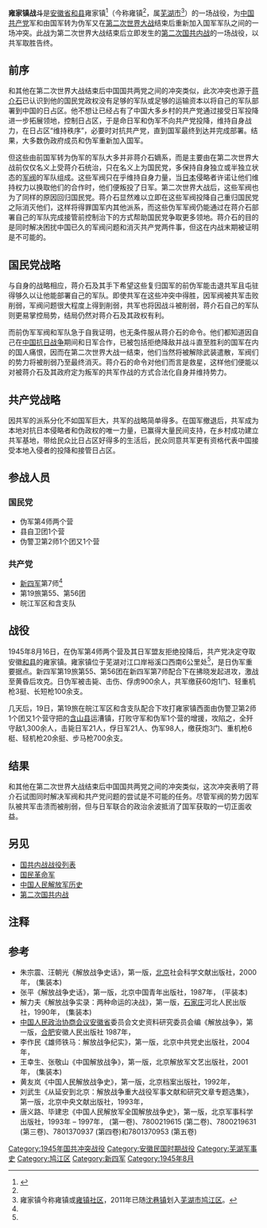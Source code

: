 {{Infobox military conflict
|conflict=雍家镇战斗
|partof=[[第二次国共内战|第二次国共内战]]
|place=[[安徽省_(中華民國)|安徽省]]和县雍家镇<ref name="a1"/>
|date=1945年8月16日 - 19日
|result=[[中国共产党|中国共产党]]获胜
|combatant1={{flagdeco|Republic of China (1912–1949)}} [[中華民國大陸時期|中华民国]]
|combatant2=[[File:People's_Liberation_Army_Flag_of_the_People's_Republic_of_China.svg|22px]][[中国红军|中国红军]]</center>
|commander1={{flagdeco|Republic of China (1912–1949)}} 不详
|commander2=[[File:People's_Liberation_Army_Flag_of_the_People's_Republic_of_China.svg|22px]] 新四军第7师代师长[[谭希林|谭希林]]<ref name="a1"/>
|strength1= 2,300
|strength2= 8,000+
|casualties1= 2,300
|casualties2= 微小
|}}

'''雍家镇战斗'''是[[安徽省_(中華民國)|安徽省]][[和县|和县]]雍家镇<ref name="a1">{{Cite web |url=http://www.ahscb.com/html/2011-06/07/content_45909.htm |title=打响东进第一枪 漂亮完成最后一战 探访新四军在皖江东进抗日中首战和最后一战革命遗址 |accessdate=2016-05-10 |author=记者：张发平、陶理清 |date=2011-06-07 |work= |publisher=市场星报社多媒体数字报刊平台 |language=Zh-hans |archive-date=2016-08-11 |archive-url=https://web.archive.org/web/20160811161950/http://www.ahscb.com/html/2011-06/07/content_45909.htm |dead-url=no }}</ref>（今称雍镇<ref name="a1"/>，属[[芜湖市|芜湖市]]<ref>雍家镇今称雍镇或[[雍镇社区|雍镇社区]]，2011年已随[[沈巷镇|沈巷镇]]划入[[芜湖市|芜湖市]][[鸠江区|鸠江区]]。</ref>）的一场战役，为[[中国共产党|中国共产党]]军和由国军转为伪军又在[[第二次世界大战|第二次世界大战]]结束后重新加入国军军队之间的一场冲突。此战为第二次世界大战结束后立即发生的[[第二次国共内战|第二次国共内战]]的一场战役，以共军取胜告终。

== 前序 ==
和其他在第二次世界大战结束后中国国共两党之间的冲突类似，此次冲突也源于[[蒋介石|蒋介石]]已认识到他的国民党政权没有足够的军队或足够的运输资本以将自己的军队部署到中国的日占区。他不想让已经占有了中国大多乡村的共产党通过接受日军投降进一步拓展领地，控制日占区，于是命日军和伪军不向共产党投降，维持自身战力，在日占区“维持秩序”，必要时对抗共产党，直到国军最终到达并完成部署。结果，大多数伪政府成员和伪军重新加入国军。

但这些由前国军转为伪军的军队大多并非蒋介石嫡系，而是主要由在第二次世界大战前仅仅名义上受蒋介石统治，只在名义上为国民党，多保持自身独立或半独立状态的[[军阀|军阀]]的军队组成。这些军阀只在乎维持自身力量，当[[日本|日本]]侵略者许诺让他们维持权力以换取他们的合作时，他们便叛投了日军。第二次世界大战后，这些军阀也为了同样的原因回归国民党。蒋介石显然难以立即在这些军阀投降自己重归国民党之际消灭他们，这样将得罪国军内其他派系，而这些伪军军阀仍能通过在蒋介石部署自己的军队完成接管前控制治下的方式帮助国民党争取更多领地。蒋介石的目的是同时解决困扰中国已久的军阀问题和消灭共产党两件事，但这在内战末期被证明是不可能的。

== 国民党战略 ==
与自身的战略相应，蒋介石及其手下希望这些复归国军的前伪军能击退共军且屯驻得够久以让他能部署自己的军队。即使共军在这些冲突中得胜，因军阀被共军击败削弱，军阀问题很大程度上得到削弱，共军也将因战斗被削弱，蒋介石自己的军队则更易掌控局势，结局仍然对蒋介石及其政权有利。

而前伪军军阀和军队急于自我证明，也无条件服从蒋介石的命令。他们都知道因自己在[[中国抗日战争|中国抗日战争]]期间和日军合作，已被包括拒绝降敌并战斗直至胜利的国军在内的国人痛恨，因而在第二次世界大战一结束，他们当然将被解除武装遣散，军阀们的势力将被削弱乃至最终消灭。蒋介石的命令对他们而言是救星，这样他们便能以对被蒋介石及其政府定为叛军的共军作战的方式合法化自身并维持势力。

== 共产党战略 ==
因共军的派系分化不如国军巨大，共军的战略简单得多。在国军撤退后，共军成为本地对抗日本侵略者和伪政权的唯一力量，已赢得大量民间支持，在乡村成功建立共军基地，带给民众比日占区好得多的生活后，民众同意共军更有资格代表中国接受本地入侵者的投降和接管日占区。

== 参战人员 ==
=== 国民党 ===
*伪军第4师两个营
*县自卫团1个营
*伪警卫第2师1个团又1个营

=== 共产党 ===
*[[新四军|新四军]]第7师<ref name="a1"/>
*第19旅第55、第56团
*皖江军区和含支队

== 战役 ==
1945年8月16日，在伪军第4师两个营及其日军盟友拒绝投降后，共产党决定夺取安徽[[和县|和县]]的雍家镇。雍家镇位于芜湖对江口岸裕溪口西南6公里处<ref name="a1"/>，是日伪军重要据点。新四军第19旅第55、第56团在新四军第7师配合下在拂晓发起进攻，激战至黄昏后攻克。日伪军被击毙、击伤、俘虏900余人，共军缴获60炮1门、轻重机枪3挺、长短枪100余支。

几天后，19日，第19旅在皖江军区和含支队配合下攻打雍家镇西面由伪警卫第2师1个团又1个营守把的[[含山县|含山县]]运漕镇，打败守军和伪军1个营的增援，攻陷之，全歼守敌1,300余人，击毙日军21人，俘日军21人、伪军98人，缴获炮3门、重机枪6梃、轻机枪20余挺、步马枪700余支。

== 结果 ==
和其他在第二次世界大战结束后中国国共两党之间的冲突类似，这次冲突表明了蒋介石试图同时解决军阀和共产党问题的尝试是不可能的任务。尽管军阀的势力因军队被共军击溃而被削弱，但与日军联合的政治余波抵消了国军获取的一切正面收益。

== 另见 ==
*[[国共内战战役列表|国共内战战役列表]]
*[[国民革命军|国民革命军]]
*[[中国人民解放军历史|中国人民解放军历史]]
*[[第二次国共内战|第二次国共内战]]

== 注释 ==

{{Reflist|2}}

== 参考 ==
*朱宗震、汪朝光《解放战争史话》，第一版，[[北京|北京]]社会科学文献出版社，2000年，{{ISBN|7-80149-207-2}} (集装本)
*张平《解放战争史话》，第一版，北京中国青年出版社，1987年，{{ISBN|7-5006-0081-X}} (平装本)
*解力夫《解放战争实录：两种命运的决战》，第一版，[[石家庄|石家庄]]河北人民出版社，1990年，{{ISBN|7-202-00733-9}} (集装本)
*[[中国人民政治协商会议|中国人民政治协商会议]][[安徽省|安徽省]]委员会文史资料研究委员会编《解放战争》，第一版，[[合肥|合肥]]安徽人民出版社 1987年，{{ISBN|7-212-00007-8}}
*李作民《雄师铁马：解放战争纪实》，第一版，北京中共党史出版社，2004年，{{ISBN|7-80199-029-3}}
*王幸生、张敬山《中国解放战争》，第一版，北京解放军文艺出版社，2001年，{{ISBN|7-5033-1351-X}} (集装本)
*黄友岚《中国人民解放战争史》，第一版，北京档案出版社，1992年，{{ISBN|7-80019-338-1}}
*刘武生《从延安到北京：解放战争重大战役军事文献和研究文章专题选集》，第一版，北京中央文献出版社，1993年，{{ISBN|7-5073-0074-9}}
*唐义路、毕建忠《中国人民解放军全国解放战争史》，第一版，北京军事科学出版社，1993年 – 1997年，{{ISBN|7-80021-719-1}} (第一卷)、7800219615 (第二卷)、7800219631 (第三卷)、7801370937 (第四卷)和7801370953 (第五卷)

[[Category:1945年国共冲突战役|Category:1945年国共冲突战役]]
[[Category:安徽民国时期战役|Category:安徽民国时期战役]]
[[Category:芜湖军事史|Category:芜湖军事史]]
[[Category:鸠江区|Category:鸠江区]]
[[Category:新四军|Category:新四军]]
[[Category:1945年8月|Category:1945年8月]]